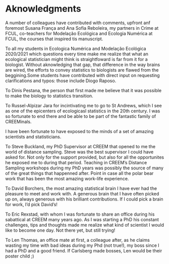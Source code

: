 # Aknowledgments

A number of colleagues have contributed with comments, upfront anf foremost Susana França and Ana Sofia Reboleira, my partners in Crime at FCUL, co-teachers for Modelação Ecológica and Ecologia Numérica at FCUL, the courses that inspired tis manuscript.

To all my students in Ecologica Numérica and Modelação Ecológica 2020/2021 which questions every time make me realize that what an ecological statistician might think is straightfoward is far from it for a biologist. Without aknowledging that gap, that difference in the way brains are wired, the efforts to convey statistics to biologists are flawed from the beggining.Some students have contributed with direct input on requesting clarifications and typos: those include Diogo Raposo.

To Dinis Pestana, the person that first made me believe that it was possible to make the biology to statistics transition.

To Russel-Alpizar Jara for incintivating me to go to St Andrews, which I see as one of the epicenters of ecologicasl statistics in the 20th century. I was so fortunate to end there and be able to be part of the fantastic family of CREEMinals. 

I have been fortunate to have exposed to the minds of a set of amazing scientists and statisticians.

To Steve Buckland, my PhD Supervisor at CREEM that opened to me the world of distance sampling. Steve was the best supervisor I could have asked for. Not only for the support provided, but also for all the opportunites he exposed me to during that period. Teaching in CREEM's Distance Sampling workshops during my PhD years was possibly the source of many of the great things that happenned after. Point in case all the polar bear work that has been the most amazing work-life experience.

To David Borchers, the most amazing statistical brain I have ever had the pleasure to meet and work with. A generous brain that I have often picked up on, always generous with his brilliant contributions. If I could pick a brain for work, I'd pick David's!

To Eric Rexstad, with whom I was fortunate to share an office during his sabattical at CREEM many years ago. As I was starting a PhD his constant challenges, tips and thoughts made me realize what kind of scientist I would like to become one day. Not there yet, but still trying!

To Len Thomas, an office mate at first, a colleague after, as he claims wasting my time with bad ideas during my Phd (not true!), my boss since I had a PhD and a good friend. If Carlsberg made bosses, Len would be their poster child ;) 




